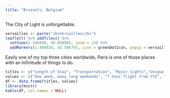 ```yaml
---
title: "Brussels, Belgium"
---
```


The City of Light is unforgettable.

```r
versailles <- paste("<b>Versailles</b>")
leaflet() %>% addTiles() %>%
  setView(2.346940, 48.858885, zoom = 13) %>%
  addMarkers(1.490920, 43.586797, icon = greenDotIcon, popup = versailles) # Versailles
```

Easily one of my top three cities worldwide, Paris is one of those places with an infinitude of things to do.

```r
titles <- c("Length of Stay", "Transportation", "Major Sights","Unique Foods", "Restaurant Recommendations")
values <- c("One week, many long weekends", "7 hour flight from YYZ", "Eiffel Tower, Arc de Triomphe, Sacré Coeur, Versailles... too many things to mention", "Trianon", "Angelina")
df <- data.frame(titles, values)
library(knitr)
kable(df, col.names = NULL)
```
